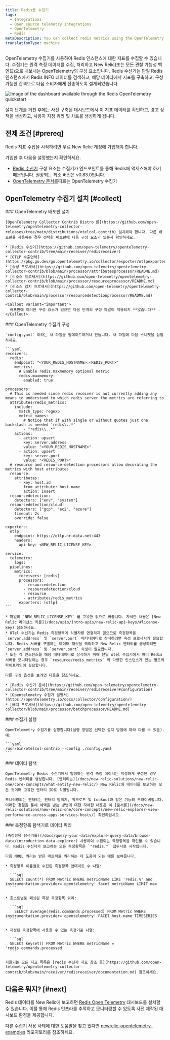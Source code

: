```yaml
---
title: Redis용 수집기
tags:
  - Integrations
  - Open source telemetry integrations
  - OpenTelemetry
  - Redis
metaDescription: You can collect redis metrics using the OpenTelemetry collector.
translationType: machine
---
```



OpenTelemetry 수집기를 사용하여 Redis 인스턴스에 대한 지표를 수집할 수 있습니다. 수집기는 원격 측정 데이터를 수집, 처리하고 New Relic(또는 모든 관찰 가능성 백엔드)으로 내보내는 OpenTelemetry의 구성 요소입니다. Redis 수신기는 단일 Redis 인스턴스에서 Redis INFO 데이터를 검색하고, 해당 데이터에서 지표를 구축하고, 구성 가능한 간격으로 다음 소비자에게 전송하도록 설계되었습니다.

<img
  title="Redis OpenTelemetry quickstart dashboard"
  alt="Image of the dashboard available through the Redis OpenTelemetry quickstart"
  src={infrastructureRedisOTELDashboard}
/>

설치 단계를 거친 후에는 사전 구축된 대시보드에서 이 지표 데이터를 확인하고, 경고 정책을 생성하고, 사용자 지정 쿼리 및 차트를 생성하게 됩니다.

## 전제 조건 [#prereq]

Redis 지표 수집을 시작하려면 무료 New Relic 계정에 가입해야 합니다.

<InlineSignup/>

가입한 후 다음을 설정했는지 확인하세요.

* [Redis 수신기](https://github.com/open-telemetry/opentelemetry-collector-contrib/tree/main/receiver/redisreceiver) 구성 요소는 수집기가 엔드포인트를 통해 Redis에 액세스해야 하기 때문입니다. 권장되는 최소 버전은 v0.83.0입니다.
* [OpenTelemetry 문서를](https://opentelemetry.io/docs/collector/getting-started/)따르는 OpenTelemetry 수집기

## OpenTelemetry 수집기 설치 [#collect]

<Steps>
  <Step>
    ### OpenTelemetry 배포판 설치

    [OpenTelemetry Collector Contrib Distro 를](https://github.com/open-telemetry/opentelemetry-collector-releases/tree/main/distributions/otelcol-contrib) 설치해야 합니다. 다른 배포판을 사용하는 경우 선택한 배포판에 다음 구성 요소가 있는지 확인하세요.

    * [Redis 수신기](https://github.com/open-telemetry/opentelemetry-collector-contrib/tree/main/receiver/redisreceiver)
    * [OTLP 수출업체](https://pkg.go.dev/go.opentelemetry.io/collector/exporter/otlpexporter)
    * [속성 프로세서](https://github.com/open-telemetry/opentelemetry-collector-contrib/blob/main/processor/attributesprocessor/README.md)
    * [리소스 프로세서](https://github.com/open-telemetry/opentelemetry-collector-contrib/blob/main/processor/resourceprocessor/README.md)
    * [리소스 감지 프로세서](https://github.com/open-telemetry/opentelemetry-collector-contrib/blob/main/processor/resourcedetectionprocessor/README.md)

    <Callout variant="important">
      배포판에 이러한 구성 요소가 없으면 다음 단계의 구성 파일이 적용되지 **않습니다** .
    </Callout>
  </Step>

  <Step>
    ### OpenTelemetry 수집기 구성

    `config.yaml` 이라는 새 파일을 업데이트하거나 만듭니다. 새 파일에 다음 스니펫을 삽입하세요.

    ```yaml
    receivers:
      redis:
        endpoint: "<YOUR_REDIS_HOSTNAME>:<REDIS_PORT>"
        metrics:
          # Enable redis.maxmemory optional metric
          redis.maxmemory:
            enabled: true

    processors:
      # This is needed since redis receiver is not currently adding any means to understand to which redis server the metrics are referring to 
      attributes/redis_metrics:
        include:
          match_type: regexp
          metric_names:
            # Notice that if with single or without quotes just one backslash is needed 'redis\..*'
            - "redis\\..*"
        actions:
          - action: upsert
            key: server.address
            value: "<YOUR_REDIS_HOSTNAME>"
          - action: upsert
            key: server.port
            value: "<REDIS_PORT>"
      # resource and resource-detection processors allow decorating the metrics with host attributes
      resource:
        attributes:
          - key: host.id
            from_attribute: host.name
            action: insert
      resourcedetection:
        detectors: ["env", "system"]
      resourcedetection/cloud:
        detectors: ["gcp", "ec2", "azure"]
        timeout: 2s
        override: false

    exporters:
      otlp:
        endpoint: https://otlp.nr-data.net:443
        headers:
          api-key: <NEW_RELIC_LICENSE_KEY>

    service:
      telemetry:
        logs:
      pipelines:
        metrics:
          receivers: [redis]
          processors:
            - resourcedetection
            - resourcedetection/cloud
            - resource
            - attributes/redis_metrics
          exporters: [otlp]
    ```

    * 파일의 `NEW_RELIC_LICENSE_KEY` 를 고유한 값으로 바꿉니다. 자세한 내용은 [New Relic 라이선스 키를](/docs/apis/intro-apis/new-relic-api-keys/#license-key) 참조하세요.
    * OTel 수신기는 Redis 측정항목에 식별자를 연결하지 않으므로 측정항목을 `server.address` 및 `server.port` 메타데이터로 장식하려면 속성 프로세서가 필요합니다. Redis 서버를 구별하는 데이터 패싯을 쿼리하고 New Relic 엔터티를 생성하려면 `server.address` 및 `server.port` 속성이 필요합니다.
    * 또한 각 인스턴스를 해당 메타데이터로 장식하기 위해 단일 otel 수집기에서 여러 Redis 서버를 모니터링하는 경우 `resource/redis_metrics` 의 다양한 인스턴스가 있는 별도의 파이프라인이 필요합니다.

    다른 구성 옵션을 보려면 다음을 참조하세요.

    * [Redis 수신기 문서](https://github.com/open-telemetry/opentelemetry-collector-contrib/tree/main/receiver/redisreceiver#configuration)
    * [Opentelemetry 수집기 설명서](https://opentelemetry.io/docs/collector/configuration/)
    * [배치 프로세서](https://github.com/open-telemetry/opentelemetry-collector/blob/main/processor/batchprocessor/README.md)
  </Step>

  <Step>
    ### 수집기 실행

    OpenTelemetry 수집기를 실행합니다(실행 방법은 선택한 설치 방법에 따라 다를 수 있음). 예:

    ```yaml
    /usr/bin/otelcol-contrib --config ./config.yaml
    ```
  </Step>

  <Step>
    ### 데이터 탐색

    OpenTelemetry Redis 수신기에서 발생하는 원격 측정 데이터는 적절하게 구성된 경우 Redis 엔터티를 생성합니다. [엔터티는](/docs/new-relic-solutions/new-relic-one/core-concepts/what-entity-new-relic/) New Relic에 데이터를 보고하는 모든 것이며 고유한 엔터티 ID로 식별됩니다.

    모니터링되는 엔터티는 엔터티 탐색기, 워크로드 및 Lookout과 같은 기능의 드라이버입니다. 이러한 경험을 통해 혜택을 받는 방법에 대한 자세한 내용은 이 [문서를](/docs/new-relic-solutions/new-relic-one/core-concepts/new-relic-explorer-view-performance-across-apps-services-hosts/) 확인하십시오.
  </Step>

  <Step>
    ### 측정항목 탐색기로 데이터 쿼리

    [측정항목 탐색기를](/docs/query-your-data/explore-query-data/browse-data/introduction-data-explorer) 사용하여 수집되는 측정항목을 확인할 수 있습니다. Redis 수신자가 보고하는 모든 측정항목은 `"redis."` 접두사로 시작됩니다.

    다음 NRQL 쿼리는 받은 메트릭을 쿼리하는 데 도움이 되는 예를 보여줍니다.

    * 측정항목 이름별로 수집된 측정항목 업데이트 수 나열:

      ```sql
      SELECT count(*) FROM Metric WHERE metricName LIKE 'redis.%' and instrumentation.provider='opentelemetry' facet metricName LIMIT max
      ```

    * 호스트별로 패싯된 특정 측정항목 쿼리:

      ```sql
        SELECT average(redis.commands.processed) FROM Metric WHERE instrumentation.provider='opentelemetry' FACET host.name TIMESERIES
      ```

    * 지정된 측정항목에 사용할 수 있는 측정기준 나열:

      ```sql
      SELECT keyset() FROM Metric WHERE metricName = 'redis.commands.processed'
      ```

    지원되는 모든 지표 목록은 [redis 수신자 지표 참조 를](https://github.com/open-telemetry/opentelemetry-collector-contrib/blob/main/receiver/redisreceiver/documentation.md) 참조하세요.
  </Step>
</Steps>

## 다음은 뭐지? [#next]

Redis 데이터를 New Relic에 보고하면 [Redis Open Telemetry](https://newrelic.com/instant-observability/redis-otel) 대시보드를 설치할 수 있습니다. 이를 통해 Redis 인프라를 추적하고 모니터링할 수 있도록 사전 제작된 대시보드 환경을 제공합니다.

다른 수집기 사용 사례에 대한 도움말을 찾고 있다면 [newrelic-opentelemetry-examples](https://github.com/newrelic/newrelic-opentelemetry-examples) 리포지토리를 참조하세요.